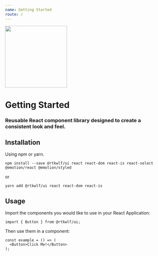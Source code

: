 ```yaml
---
name: Getting Started
route: /
---
```



<div style={{ display: 'flex', justifyContent: 'center', marginBottom: '100px'}}>
  <img src={Logo} height="200px" />
</div>

# Getting Started
### Reusable React component library designed to create a consistent look and feel.
 
## Installation

Using npm or yarn.
```
npm install --save @rtkwlf/ui react react-dom react-is react-select @emotion/react @emotion/styled
```
or
```
yarn add @rtkwlf/ui react react-dom react-is
```
## Usage

Import the components you would like to use in your React Application:

`import { Button } from @rtkwlf/ui;`

Then use them in a component:
```
const example = () => (
  <Button>Click Me!</Button>
);
```





